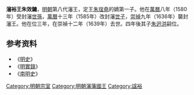 '''瀋裕王朱效鏞'''{{BD|？||1639年|catIdx=Z朱}}，[[明朝|明朝]]第八代瀋王，定王[[朱珵堯|朱珵堯]]的嫡第一子。他在[[萬曆|萬曆]]八年（1580年）受封瀋[[世孫|世孫]]，[[萬曆|萬曆]]十三年（1585年）改封瀋[[世子|世子]]，[[崇禎|崇禎]]九年（1636年）襲封瀋王。他在位三年，在崇禎十二年（1639年）去世。四年後其子[[朱迥洪|朱迥洪]]嗣位。

{{s-start}}
{{s-before|父定王[[朱珵堯|朱珵堯]]}}
{{s-ttl|title=[[明朝藩王列表_(瀋王系)|明瀋國國王]]|years=1636年－1639年}}
{{s-after|子[[朱迥洪|朱迥洪]]}}
{{end}}

==参考资料==
*《[[明史|明史]]》
*《[[明實錄|明實錄]]》
*《[[南明史_(錢海岳)|南明史]]》

[[Category:明朝宗室|Category:明朝宗室]]
[[Category:明朝瀋藩國王|Category:明朝瀋藩國王]]
[[Category:諡裕|Category:諡裕]]